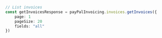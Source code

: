 ```typescript index.ts
// List invoices
const getInvoicesResponse = payPalInvoicing.invoices.getInvoices({
    page: 1
    pageSize: 20
    fields: "all"
})
```